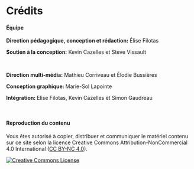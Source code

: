 # Crédits {-}

#### Équipe {-}

**Direction pédagogique, conception et rédaction:** Élise Filotas

**Soutien à la conception:** Kevin Cazelles et Steve Vissault

<br>

**Direction multi-média:** Mathieu Corriveau et Élodie Bussières

**Conception graphique: ** Marie-Sol Lapointe

**Intégration: ** Elise Filotas, Kevin Cazelles et Simon Gaudreau

<br>

#### Reproduction du contenu {-}

Vous êtes autorisé à copier, distribuer et communiquer le matériel contenu sur ce site selon la licence Creative Commons Attribution-NonCommercial 4.0 International ([CC BY-NC 4.0](https://creativecommons.org/licenses/by-nc/4.0/)).

<a rel="license" href="http://creativecommons.org/licenses/by-nc/4.0/"><img alt="Creative Commons License" style="border-width:0" src="https://i.creativecommons.org/l/by-nc/4.0/88x31.png" /></a><br />